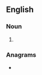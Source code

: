 {{also|kōans}}
==English==

===Noun===
{{head|en|noun form}}

# {{plural of|en|koan}}

===Anagrams===
* {{anagrams|en|a=aknos|Kason|kanos|kaons}}